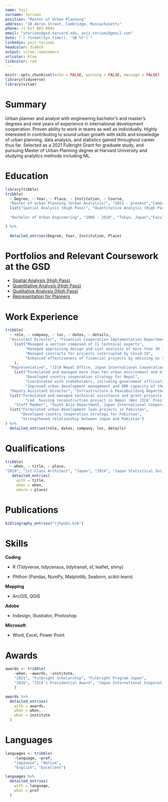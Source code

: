 ```yaml
---
name: Yoji
surname: Toriumi
position: "Master of Urban Planning"
address: "10 Akron Street, Cambridge, Massachusetts"
phone: +1 617 803 0901
email: "ytoriumi@gsd.harvard.edu, yoji.toriumi@gmail.com"
date: "`r format(Sys.time(), '%B %Y')`"
linkedin: yoji-toriumi
headcolor: 3c40c6
output: vitae::awesomecv
urlcolor: blue
linkcolor: red
---
```


```r
knitr::opts_chunk$set(echo = FALSE, warning = FALSE, message = FALSE)
library(tidyverse)
library(vitae)
```

# Summary

Urban planner and analyst with engineering bachelor’s and master’s degrees and nine years of experience in international development cooperation. Proven ability to work in teams as well as individually. Highly interested in contributing to sound urban growth with skills and knowledge of urban planning, data analysis, and statistics gained throughout career thus far. Selected as a 2021 Fulbright Grant for graduate study, and pursuing Master of Urban Planning degree at Harvard University and studying analytics methods including ML.

# Education
```r
library(tibble)
tribble(
  ~ Degree, ~ Year, ~ Place, ~ Institution, ~ Course,
  "Master of Urban Planning (Urban Analytics)", "2021 - present","Cambridge, United States", "Graduate School of Design, Harvard University",
  list("Spatial Analysis (High Pass)", "Quantitative Analysis (High Pass)", "Qualitative Analysis (High Pass)", "Representation for Planners", "Urban Economics for Planners and Policymakers","Core Urban Planning Studio"),"Master of Urban Engineering (GPA: 3.88/4.0)", "2010 - 2012", "Tokyo, Japan","Graduate School of Engineering, The University of Tokyo","",
  
  "Bachelor of Urban Engineering", "2006 - 2010", "Tokyo, Japan","Faculty of Engineering, The University of Tokyo",""

) %>% 
  
  detailed_entries(Degree, Year, Institution, Place)
```

# Portfolios and Relevant Coursework at the GSD

- [Spatial Analysis (High Pass)](https://yoji-toriumi.github.io/CV/Spatial_analysis_1.html)
- [Quantitative Analysis (High Pass)](https://yoji-toriumi.github.io/CV/Quantitative_analysis_1.html)
- [Qualitative Analysis (High Pass)](https://yoji-toriumi.github.io/CV/Qualitative.pdf)
- [Representation for Planners](https://yoji-toriumi.github.io/CV/Representation.pdf)

# Work Experience

```r
tribble(
  ~ role, ~ company, ~ loc, ~ dates, ~ details,
  "Assistant Director", "Financial Cooperation Implementation Department, Japan International Cooperation Agency (JICA)", "Tokyo, Japan", "July, 2020 - July, 2021", 
    list("Managed a section composed of 11 technical experts",
         "Managed appraising design and cost analysis of more than 30 financial projects",
         "Managed contracts for projects interrupted by Covid-19",
         "Enhanced effectiveness of financial projects by advising on technical and managerial aspects"
    ),
  "Representative", "JICA Nepal Office, Japan International Cooperation Agency (JICA)", "Kathmandu, Nepal", "July, 2016 - June, 2020", 
    list("Formulated and managed more than ten urban environment and disaster risk reduction (DRR) projects in Nepal", 
         "Developed country cooperation strategy for Nepal",
         "Coordinated with stakeholders, including government officials, consultants, and development partners",
         "Improved urban development management and DRR capacity of the Nepalese government"),
  "Deputy Assistant Director", "Infrastructure & Peacebuilding Department, Japan International Cooperation Agency (JICA)", "Tokyo, Japan", "May, 2014 - June, 2016",
  list("Formulated and managed technical assistance and grant projects in developing countries’ urban development sectors", 
         "Led  housing reconstruction project in Nepal (Won JICA’ Presidential Award, which is given to exemplary projects)"),
    "Staff Member", "South Asia Department, Japan International Cooperation Agency (JICA)", "Tokyo, Japan", "April, 2012 - April, 2014",
  list("Formulated urban development loan projects in Pakistan",
       "Developed country cooperation strategy for Pakistan",
       "Strengthened relationship between Japan and Pakistan")
) %>% 
  detailed_entries(role, dates, company, loc, details)
```

\newpage

# Qualifications

```r
tribble(
  ~ when, ~ title, ~ place,
"2019", "1st-Class Architect", "Japan", "2014", "Japan Statistical Society Certificate Grade 2", "Japan") %>% 
   detailed_entries(
     with = title, 
     when = when,
     where = place)
```

# Publications

```r
bibliography_entries("rjhpubs.bib")
```

# Skills

**Coding** 

* R (Tidyverse, tidycensus, tidytransit, sf, leaflet, shiny)

* Phthon (Pandas, NumPy, Matplotlib, Seaborn, scikit-learn)

**Mapping** 

* ArcGIS, QGIS

**Adobe** 

* Indesign, Illustrator, Photoshop

**Microsoft** 

* Word, Excel, Power Point

# Awards


```r
awards <- tribble(
    ~when, ~awards, ~institute,
    "2021", "Fulbright Scholarship", "Fulbright Program Japan",
    "2016", "JICA’s Presidential Award", "Japan International Cooperation Agency (JICA)"
    )

awards %>%
  detailed_entries(
    with = awards,
    when = when,
    what = institute
  )
```

# Languages

```r
languages <- tribble(
    ~language, ~prof,
    "Japanese", "Native",
    "English", "Excellent")

languages %>%
  detailed_entries(
    with = language,
    what = prof
  )
```